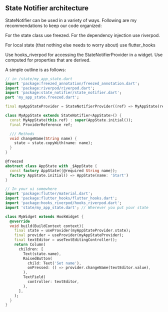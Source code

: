 ## State Notifier architecture

StateNotifier can be used in a variety of ways.
Following are my recommendations to keep our code organized:

For the state class use freezed.
For the dependency injection use riverpod.

For local state (that nothing else needs to worry about) use flutter_hooks

Use hooks_riverpod for accessing the StateNotifierProvider in a widget.
Use computed for properties that are derived.

A simple outline is as follows:

```dart
// in /state/my_app_state.dart
import 'package:freezed_annotation/freezed_annotation.dart';
import 'package:riverpod/riverpod.dart';
import 'package:state_notifier/state_notifier.dart';
part 'my_app_state.freezed.dart';

final myAppStateProvider = StateNotifierProvider((ref) => MyAppState(ref));

class MyAppState extends StateNotifier<AppState>() {
  const MyAppState(this.ref) : super(AppState.initial());
  final ProviderReference ref;

  /// Methods
  void changeName(String name) {
    state = state.copyWith(name: name);
  } 
}

@freezed
abstract class AppState with _$AppState {
  const factory AppState({@required String name});
  factory AppState.initial() => AppState(name: 'Start') 
}

// In your ui somewhere
import 'package:flutter/material.dart';
import 'package:flutter_hooks/flutter_hooks.dart';
import 'package:hooks_riverpod/hooks_riverpod.dart';
import 'state/my_app_state.dart'; // Wherever you put your state

class MyWidget extends HookWidget {
  @override
  void build(BuildContext context){
    final state = useProvider(myAppStateProvider.state);
    final provider = useProvider(myAppStateProvider);
    final textEditor = useTextEditingController();
    return Column(
      children: [
        Text(state.name),
        RaisedButton(
          child: Text('Set name'), 
          onPressed: () => provider.changeName(textEditor.value),
        ),
        TextField(
          controller: textEditor,
        ),
      ],
    );
  }
}
```